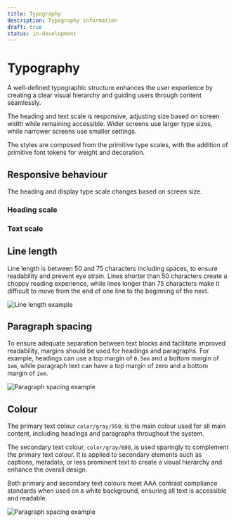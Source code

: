 ```yaml
---
title: Typography
description: Typography information
draft: true
status: in-development
---
```


# Typography

A well-defined typographic structure enhances the user experience by creating a clear visual hierarchy and guiding users through content seamlessly.

The heading and text scale is responsive, adjusting size based on screen width while remaining accessible. Wider screens use larger type sizes, while narrower screens use smaller settings.

The styles are composed from the primitive type scales, with the addition of primitive font tokens for weight and decoration.

## Responsive behaviour

The heading and display type scale changes based on screen size.

### Heading scale

<HeadingResponsiveSizes />

### Text scale

<TextResponsiveSizes />

## Line length

Line length is between 50 and 75 characters including spaces, to ensure readability and prevent eye strain. Lines shorter than 50 characters create a choppy reading experience, while lines longer than 75 characters make it difficult to move from the end of one line to the beginning of the next.

<Image
  src="/line-length.png"
  alt="Line length example"
  width={730}
  height={350}
/>

## Paragraph spacing

To ensure adequate separation between text blocks and facilitate improved readability, margins should be used for headings and paragraphs. For example, headings can use a top margin of `0.5em` and a bottom margin of `1em`, while paragraph text can have a top margin of zero and a bottom margin of `2em`.

<Image
  src="/paragraph-spacing.png"
  alt="Paragraph spacing example"
  width={740}
  height={248}
/>

## Colour

The primary text colour `color/gray/950`, is the main colour used for all main content, including headings and paragraphs throughout the system.

The secondary text colour, `color/gray/600`, is used sparingly to complement the primary text colour. It is applied to secondary elements such as captions, metadata, or less prominent text to create a visual hierarchy and enhance the overall design.

Both primary and secondary text colours meet AAA contrast compliance standards when used on a white background, ensuring all text is accessible and readable.

<Image
  src="/colour-contrast.png"
  alt="Paragraph spacing example"
  width={740}
  height={286}
/>

